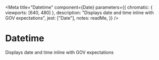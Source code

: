 
<Meta
	title="Datetime"
	component={Date}
	parameters={{
		chromatic: { viewports: [640, 480] },
		description: "Displays date and time inline with GOV expectations",
		jest: ["Date"],
		notes: readMe,
	}}
/>

# Datetime

Displays date and time inline with GOV expectations

<Preview withToolbar>
	<Story name="Ordered date values y/d/m">
		<Date dateValues={{ year: 2022, day: 30, month: 1 }} />
	</Story>
</Preview>

<Preview withToolbar>
	<Story name="Ordered date values d/m/y">
		<Date dateValues={{ day: 30, month: 1, year: 2022 }} />
	</Story>
</Preview>

<Preview withToolbar>
	<Story name="Ordered date values m/d/y">
		<Date dateValues={{ month: 1, day: 30, year: 2022 }} />
	</Story>
</Preview>

<Props of={Date} />

<Preview>
	<Story name="Date From ISO String">
		<Date dateTime="2022-07-30T19:39:33.233Z" />
	</Story>
</Preview>

<Preview>
	<Story name="Date From ISO String With Time First">
		<Date
			dateTime="2022-07-30T19:39:33.233Z"
			displayTime={true}
			precedence={"time"}
		/>
	</Story>
</Preview>

<Preview>
	<Story name="Date From ISO String With Time Last">
		<Date
			dateTime="2022-07-39T19:39:33.233Z"
			displayTime={true}
			precedence={"date"}
		/>
	</Story>
</Preview>
